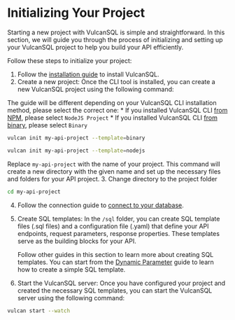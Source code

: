 
# Initializing Your Project

Starting a new project with VulcanSQL is simple and straightforward. In this section, we will guide you through the process of initializing and setting up your VulcanSQL project to help you build your API efficiently.

Follow these steps to initialize your project:

1. Follow the [installation guide](../get-started/installation) to install VulcanSQL.
2. Create a new project: Once the CLI tool is installed, you can create a new VulcanSQL project using the following command:

  The guide will be different depending on your VulcanSQL CLI installation method, please select the correct one:
    * If you installed VulcanSQL CLI [from NPM](../get-started/installation#install-from-npm), please select `NodeJS Project`
    * If you installed VulcanSQL CLI [from binary](../get-started/installation#install-from-binary), please select `Binary`

  <Tabs groupId="install-method">
  <TabItem value="binary" label="Binary">

  ```bash
  vulcan init my-api-project --template=binary
  ```

  </TabItem>
  <TabItem value="nodejs" label="NodeJS Project">

  ```bash
  vulcan init my-api-project --template=nodejs
  ```

  </TabItem>
  </Tabs>

  Replace `my-api-project` with the name of your project. This command will create a new directory with the given name and set up the necessary files and folders for your API project.
3. Change directory to the project folder
  ```bash
  cd my-api-project
  ```
4. Follow the connection guide to [connect to your database](../connect/overview).
5. Create SQL templates: In the `/sql` folder, you can create SQL template files (.sql files) and a configuration file (.yaml) that define your API endpoints, request parameters, response properties. These templates serve as the building blocks for your API.

   Follow other guides in this section to learn more about creating SQL templates. You can start from the [Dynamic Parameter](./dynamic-param) guide to learn how to create a simple SQL template.
6. Start the VulcanSQL server: Once you have configured your project and created the necessary SQL templates, you can start the VulcanSQL server using the following command:
  ```bash
  vulcan start --watch
  ```
